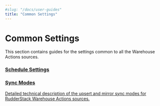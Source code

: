 ```yaml
---
#slug: "/docs/user-guides"
title: "Common Settings"
---
```


# Common Settings

This section contains guides for the settings common to all the Warehouse Actions sources.

<div class="pageRefWrapper">
    <a href="https://rudderstack.com/docs/warehouse-actions/common-settings/schedule-settings/">
        <div class="pageRefBlock">
            <h3>Schedule Settings</h3>
            <p></p>
        </div>
    </a>
    <a href="https://rudderstack.com/docs/warehouse-actions/common-settings/sync-modes/">
        <div class="pageRefBlock">
            <h3>Sync Modes</h3>
            <p>Detailed technical description of the upsert and mirror sync modes for RudderStack Warehouse Actions sources.</p>
        </div>
    </a>
</div>